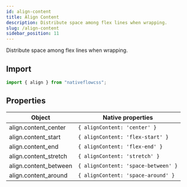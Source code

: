 ```yaml
---
id: align-content
title: Align Content
description: Distribute space among flex lines when wrapping.
slug: /align-content
sidebar_position: 11
---
```


Distribute space among flex lines when wrapping.

## Import

```js title="src/screens/Component.js"
import { align } from "nativeflowcss";
```

## Properties

| Object                | Native properties                   |
| --------------------- | ----------------------------------- |
| align.content_center  | `{ alignContent: 'center' }`        |
| align.content_start   | `{ alignContent: 'flex-start' }`    |
| align.content_end     | `{ alignContent: 'flex-end' }`      |
| align.content_stretch | `{ alignContent: 'stretch' }`       |
| align.content_between | `{ alignContent: 'space-between' }` |
| align.content_around  | `{ alignContent: 'space-around' }`  |
